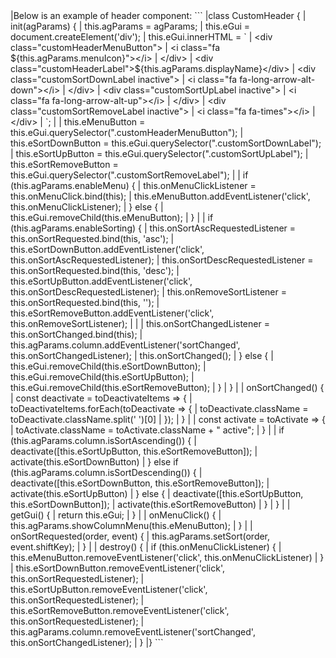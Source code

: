 <framework-specific-section frameworks="javascript">
|Below is an example of header component:
</framework-specific-section>

<framework-specific-section frameworks="javascript">
```
|class CustomHeader {
|    init(agParams) {
|        this.agParams = agParams;
|        this.eGui = document.createElement('div');
|        this.eGui.innerHTML = `
|            &lt;div class="customHeaderMenuButton">
|                &lt;i class="fa ${this.agParams.menuIcon}">&lt;/i>
|            &lt;/div>
|            &lt;div class="customHeaderLabel">${this.agParams.displayName}&lt;/div>
|            &lt;div class="customSortDownLabel inactive">
|                &lt;i class="fa fa-long-arrow-alt-down">&lt;/i>
|            &lt;/div>
|            &lt;div class="customSortUpLabel inactive">
|                &lt;i class="fa fa-long-arrow-alt-up">&lt;/i>
|            &lt;/div>
|            &lt;div class="customSortRemoveLabel inactive">
|                &lt;i class="fa fa-times">&lt;/i>
|            &lt;/div>
|        `;
|
|        this.eMenuButton = this.eGui.querySelector(".customHeaderMenuButton");
|        this.eSortDownButton = this.eGui.querySelector(".customSortDownLabel");
|        this.eSortUpButton = this.eGui.querySelector(".customSortUpLabel");
|        this.eSortRemoveButton = this.eGui.querySelector(".customSortRemoveLabel");
|
|        if (this.agParams.enableMenu) {
|            this.onMenuClickListener = this.onMenuClick.bind(this);
|            this.eMenuButton.addEventListener('click', this.onMenuClickListener);
|        } else {
|            this.eGui.removeChild(this.eMenuButton);
|        }
|
|        if (this.agParams.enableSorting) {
|            this.onSortAscRequestedListener = this.onSortRequested.bind(this, 'asc');
|            this.eSortDownButton.addEventListener('click', this.onSortAscRequestedListener);
|            this.onSortDescRequestedListener = this.onSortRequested.bind(this, 'desc');
|            this.eSortUpButton.addEventListener('click', this.onSortDescRequestedListener);
|            this.onRemoveSortListener = this.onSortRequested.bind(this, '');
|            this.eSortRemoveButton.addEventListener('click', this.onRemoveSortListener);
|
|
|            this.onSortChangedListener = this.onSortChanged.bind(this);
|            this.agParams.column.addEventListener('sortChanged', this.onSortChangedListener);
|            this.onSortChanged();
|        } else {
|            this.eGui.removeChild(this.eSortDownButton);
|            this.eGui.removeChild(this.eSortUpButton);
|            this.eGui.removeChild(this.eSortRemoveButton);
|        }
|    }
|
|    onSortChanged() {
|        const deactivate = toDeactivateItems => {
|            toDeactivateItems.forEach(toDeactivate => {
|                toDeactivate.className = toDeactivate.className.split(' ')[0]
|            });
|        }
|
|        const activate = toActivate => {
|            toActivate.className = toActivate.className + " active";
|        }
|
|        if (this.agParams.column.isSortAscending()) {
|            deactivate([this.eSortUpButton, this.eSortRemoveButton]);
|            activate(this.eSortDownButton)
|        } else if (this.agParams.column.isSortDescending()) {
|            deactivate([this.eSortDownButton, this.eSortRemoveButton]);
|            activate(this.eSortUpButton)
|        } else {
|            deactivate([this.eSortUpButton, this.eSortDownButton]);
|            activate(this.eSortRemoveButton)
|        }
|    }
|
|    getGui() {
|        return this.eGui;
|    }
|
|    onMenuClick() {
|        this.agParams.showColumnMenu(this.eMenuButton);
|    }
|
|    onSortRequested(order, event) {
|        this.agParams.setSort(order, event.shiftKey);
|    }
|
|    destroy() {
|        if (this.onMenuClickListener) {
|            this.eMenuButton.removeEventListener('click', this.onMenuClickListener)
|        }
|        this.eSortDownButton.removeEventListener('click', this.onSortRequestedListener);
|        this.eSortUpButton.removeEventListener('click', this.onSortRequestedListener);
|        this.eSortRemoveButton.removeEventListener('click', this.onSortRequestedListener);
|        this.agParams.column.removeEventListener('sortChanged', this.onSortChangedListener);
|    }
|}
```
</framework-specific-section>